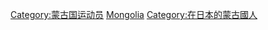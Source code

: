 {{Commonscat|Sumo wrestlers from Mongolia}}

[[Category:蒙古国运动员|Category:蒙古国运动员]]
[[Category:各國相撲力士|Mongolia]]
[[Category:在日本的蒙古國人|Category:在日本的蒙古國人]]